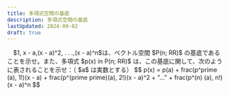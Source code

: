 ```yaml
---
title: 多項式空間の基底
description: 多項式空間の基底
lastUpdated: 2024-09-02
draft: true
---
```


<Card title="例題13">
　$1, x - a,(x - a)^2, . . .,(x - a)^n$は、ベクトル空間 $P(n; RR)$ の基底であることを示せ。また、多項式 $p(x) in P(n; RR)$ は、この基底に関して、次のように表されることを示せ：（ $a$ は実数とする）
$$
p(x) = p(a) + frac(p^prime (a), 1!)(x - a) + frac(p^(prime prime)(a), 2!)(x - a)^2 + "…" + frac(p^(n) (a), n!)(x - a)^n
$$
</Card>
